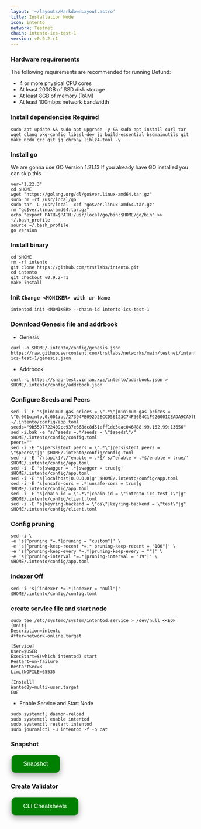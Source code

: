 ```yaml
---
layout: '~/layouts/MarkdownLayout.astro'
title: Installation Node
icon: intento
network: Testnet
chain: intento-ics-test-1
version: v0.9.2-r1
---
```


### Hardware requirements

The following requirements are recommended for running Defund:

- 4 or more physical CPU cores
- At least 200GB of SSD disk storage
- At least 8GB of memory (RAM)
- At least 100mbps network bandwidth


### Install dependencies Required

```
sudo apt update && sudo apt upgrade -y && sudo apt install curl tar wget clang pkg-config libssl-dev jq build-essential bsdmainutils git make ncdu gcc git jq chrony liblz4-tool -y
```

### Install go

We are gonna use GO Version 1.21.13
If you already have GO installed you can skip this 

```
ver="1.22.3"
cd $HOME
wget "https://golang.org/dl/go$ver.linux-amd64.tar.gz"
sudo rm -rf /usr/local/go
sudo tar -C /usr/local -xzf "go$ver.linux-amd64.tar.gz"
rm "go$ver.linux-amd64.tar.gz"
echo "export PATH=$PATH:/usr/local/go/bin:$HOME/go/bin" >> ~/.bash_profile
source ~/.bash_profile
go version
```

### Install binary

```
cd $HOME
rm -rf intento
git clone https://github.com/trstlabs/intento.git
cd intento
git checkout v0.9.2-r1
make install
```

### Init `Change <MONIKER> with ur Name`

```
intentod init <MONIKER> --chain-id intento-ics-test-1
```

### Download Genesis file and addrbook

- Genesis

```
curl -o $HOME/.intento/config/genesis.json https://raw.githubusercontent.com/trstlabs/networks/main/testnet/intento-ics-test-1/genesis.json
```
- Addrbook

```
curl -L https://snap-test.vinjan.xyz/intento/addrbook.json > $HOME/.intento/config/addrbook.json
```

### Configure Seeds and Peers

```
sed -i -E "s|minimum-gas-prices = \".*\"|minimum-gas-prices = \"0.001uinto,0.001ibc/27394FB092D2ECCD56123C74F36E4C1F926001CEADA9CA97EA622B25F41E5EB2\"|g" ~/.intento/config/app.toml
seeds="9b5597722409cc937e668dc8d51eff1dc5eac046@88.99.162.99:13656"
sed -i.bak -e "s/^seeds =.*/seeds = \"$seeds\"/" $HOME/.intento/config/config.toml
peers=""
sed -i -E "s|persistent_peers = \".*\"|persistent_peers = \"$peers\"|g" $HOME/.intento/config/config.toml
sed -i -E '/\[api\]/,/^enable = .*$/ s/^enable = .*$/enable = true/' $HOME/.intento/config/app.toml
sed -i -E 's|swagger = .*|swagger = true|g' $HOME/.intento/config/app.toml
sed -i -E "s|localhost|0.0.0.0|g" $HOME/.intento/config/app.toml
sed -i -E 's|unsafe-cors = .*|unsafe-cors = true|g' $HOME/.intento/config/app.toml
sed -i -E "s|chain-id = \".*\"|chain-id = \"intento-ics-test-1\"|g" $HOME/.intento/config/client.toml
sed -i -E "s|keyring-backend = \"os\"|keyring-backend = \"test\"|g" $HOME/.intento/config/client.toml
```

### Config pruning

```
sed -i \
-e 's|^pruning *=.*|pruning = "custom"|' \
-e 's|^pruning-keep-recent *=.*|pruning-keep-recent = "100"|' \
-e 's|^pruning-keep-every *=.*|pruning-keep-every = ""|' \
-e 's|^pruning-interval *=.*|pruning-interval = "19"|' \
$HOME/.intento/config/app.toml
```
### Indexer Off
```
sed -i 's|^indexer *=.*|indexer = "null"|' $HOME/.intento/config/config.toml
```

### create service file and start node

```
sudo tee /etc/systemd/system/intentod.service > /dev/null <<EOF
[Unit]
Description=intento
After=network-online.target

[Service]
User=$USER
ExecStart=$(which intentod) start
Restart=on-failure
RestartSec=3
LimitNOFILE=65535

[Install]
WantedBy=multi-user.target
EOF
```

- Enable Service and Start Node

```
sudo systemctl daemon-reload
sudo systemctl enable intentod
sudo systemctl restart intentod
sudo journalctl -u intentod -f -o cat

```

### Snapshot
<a href="https://service.vinjan.xyz/testnet/intento/snapshot" target="_blank">
  <button style="background-color: green; border: none; color: white; padding: 15px 32px; text-align: center; text-decoration: none; display: inline-block; font-size: 16px; margin: 4px 2px; cursor: pointer; border-radius: 10px; box-shadow: 0 8px 16px 0 rgba(0,0,0,0.2), 0 6px 20px 0 rgba(0,0,0,0.19);" onmouseover="this.style.boxShadow='0 0 0 4px rgba(0,255,0,0.5)'" onmouseout="this.style.boxShadow='0 8px 16px 0 rgba(0,0,0,0.2), 0 6px 20px 0 rgba(0,0,0,0.19)'">Snapshot</button>
</a>

### Create Validator
<a href="https://service.vinjan.xyz/testnet/intento/cheat" target="_blank">
  <button style="background-color: green; border: none; color: white; padding: 15px 32px; text-align: center; text-decoration: none; display: inline-block; font-size: 16px; margin: 4px 2px; cursor: pointer; border-radius: 10px; box-shadow: 0 8px 16px 0 rgba(0,0,0,0.2), 0 6px 20px 0 rgba(0,0,0,0.19);" onmouseover="this.style.boxShadow='0 0 0 4px rgba(0,255,0,0.5)'" onmouseout="this.style.boxShadow='0 8px 16px 0 rgba(0,0,0,0.2), 0 6px 20px 0 rgba(0,0,0,0.19)'">CLI Cheatsheets</button>
</a>
